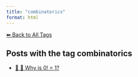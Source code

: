 ```yaml
---
title: "combinatorics"
format: html
---
```


[⬅ Back to All Tags](../tags.qmd)

## Posts with the tag **combinatorics**

- [📘 🧮 Why is 0! = 1?](/posts/mathematics/zero-factorial.html)
